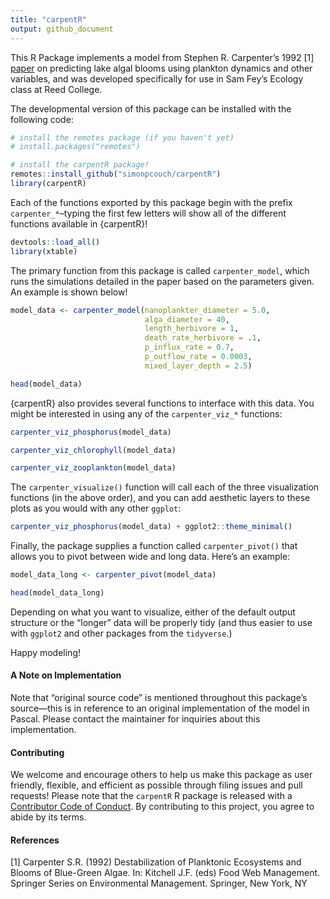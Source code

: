```yaml
---
title: "carpentR"
output: github_document
---
```


This R Package implements a model from Stephen R. Carpenter's 1992 
[1] [paper](https://doi.org/10.1007/978-1-4612-4410-3_23) on 
predicting lake algal blooms using plankton dynamics and other variables, and
was developed specifically for use in Sam Fey's Ecology class at Reed College.

The developmental version of this package can be installed with the following
code:

```r
# install the remotes package (if you haven't yet)
# install.packages("remotes")

# install the carpentR package!
remotes::install_github("simonpcouch/carpentR")
library(carpentR)
```

Each of the functions exported by this package begin with the prefix 
`carpenter_*`--typing the first few letters will show all of the different 
functions available in {carpentR}!

```r
devtools::load_all()
library(xtable)
```

The primary function from this package is called `carpenter_model`, which runs 
the simulations detailed in the paper based on the parameters given. An 
example is shown below!

```r
model_data <- carpenter_model(nanoplankter_diameter = 5.0,
                              alga_diameter = 40,
                              length_herbivore = 1,
                              death_rate_herbivore = .1,
                              p_influx_rate = 0.7,
                              p_outflow_rate = 0.0003,
                              mixed_layer_depth = 2.5)

head(model_data)
```

{carpentR} also provides several functions to interface with this data. You 
might be interested in using any of the `carpenter_viz_*` functions:

```r
carpenter_viz_phosphorus(model_data)

carpenter_viz_chlorophyll(model_data)

carpenter_viz_zooplankton(model_data)
```

The `carpenter_visualize()` function will call each of the three visualization 
functions (in the above order), and you can add aesthetic layers to these plots 
as you would with any other `ggplot`:

```r
carpenter_viz_phosphorus(model_data) + ggplot2::theme_minimal()
```

Finally, the package supplies a function called `carpenter_pivot()` that allows 
you to pivot between wide and long data. Here's an example:

```r
model_data_long <- carpenter_pivot(model_data)

head(model_data_long)
```

Depending on what you want to visualize, either of the default output structure 
or the "longer" data will be properly tidy (and thus easier to use with 
`ggplot2` and other packages from the `tidyverse`.)

Happy modeling!

#### A Note on Implementation

Note that "original source code" is mentioned throughout this package's 
source---this is in reference to an original implementation of the model in 
Pascal. Please contact the maintainer for inquiries about this implementation.

#### Contributing

We welcome and encourage others to help us make this package as user friendly, 
flexible, and efficient as possible through filing issues and pull requests! 
Please note that the `carpentR` R package is released with a 
[Contributor Code of Conduct](CONTRIBUTING.md). By contributing to this project,
you agree to abide by its terms.

#### References

[1] Carpenter S.R. (1992) Destabilization of Planktonic Ecosystems and Blooms 
of Blue-Green Algae. In: Kitchell J.F. (eds) Food Web Management. Springer 
Series on Environmental Management. Springer, New York, NY